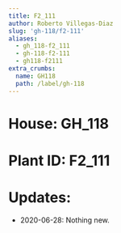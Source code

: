 ```yaml
---
title: F2_111
author: Roberto Villegas-Diaz
slug: 'gh-118/f2-111'
aliases:
  - gh_118-f2_111
  - gh-118-f2-111
  - gh118-f2111
extra_crumbs:
  name: GH118
  path: /label/gh-118
---
```


# **House**: GH_118
# **Plant ID**: F2_111
# **Updates**: 
 - 2020-06-28: Nothing new.
